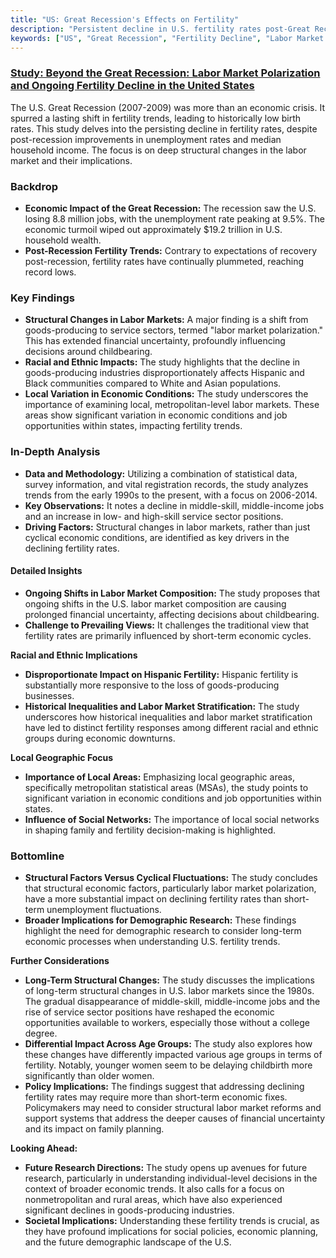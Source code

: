 ```yaml
---
title: "US: Great Recession's Effects on Fertility"
description: "Persistent decline in U.S. fertility rates post-Great Recession, focusing on structural changes in labor markets and their impacts on racial and ethnic communities."
keywords: ["US", "Great Recession", "Fertility Decline", "Labor Market Changes", "Racial and Ethnic Impacts", "Economic Trends", "Demographic Research", "Policy Implications", "Structural Economic Factors"]
---
```


### [Study: Beyond the Great Recession: Labor Market Polarization and Ongoing Fertility Decline in the United States ](https://read.dukeupress.edu/demography/article/56/4/1463/168042/Beyond-the-Great-Recession-Labor-Market)

The U.S. Great Recession (2007-2009) was more than an economic crisis. It spurred a lasting shift in fertility trends, leading to historically low birth rates. This study delves into the persisting decline in fertility rates, despite post-recession improvements in unemployment rates and median household income. The focus is on deep structural changes in the labor market and their implications.

### **Backdrop**

* **Economic Impact of the Great Recession:** The recession saw the U.S. losing 8.8 million jobs, with the unemployment rate peaking at 9.5%. The economic turmoil wiped out approximately $19.2 trillion in U.S. household wealth.
* **Post-Recession Fertility Trends:** Contrary to expectations of recovery post-recession, fertility rates have continually plummeted, reaching record lows.

### **Key Findings**

* **Structural Changes in Labor Markets:** A major finding is a shift from goods-producing to service sectors, termed "labor market polarization." This has extended financial uncertainty, profoundly influencing decisions around childbearing.
* **Racial and Ethnic Impacts:** The study highlights that the decline in goods-producing industries disproportionately affects Hispanic and Black communities compared to White and Asian populations.
* **Local Variation in Economic Conditions:** The study underscores the importance of examining local, metropolitan-level labor markets. These areas show significant variation in economic conditions and job opportunities within states, impacting fertility trends.

### **In-Depth Analysis**

* **Data and Methodology:** Utilizing a combination of statistical data, survey information, and vital registration records, the study analyzes trends from the early 1990s to the present, with a focus on 2006-2014.
* **Key Observations:** It notes a decline in middle-skill, middle-income jobs and an increase in low- and high-skill service sector positions.
* **Driving Factors:** Structural changes in labor markets, rather than just cyclical economic conditions, are identified as key drivers in the declining fertility rates.

#### **Detailed Insights**

* **Ongoing Shifts in Labor Market Composition:** The study proposes that ongoing shifts in the U.S. labor market composition are causing prolonged financial uncertainty, affecting decisions about childbearing.
* **Challenge to Prevailing Views:** It challenges the traditional view that fertility rates are primarily influenced by short-term economic cycles.

**Racial and Ethnic Implications**

* **Disproportionate Impact on Hispanic Fertility:** Hispanic fertility is substantially more responsive to the loss of goods-producing businesses.
* **Historical Inequalities and Labor Market Stratification:** The study underscores how historical inequalities and labor market stratification have led to distinct fertility responses among different racial and ethnic groups during economic downturns.

**Local Geographic Focus**

* **Importance of Local Areas:** Emphasizing local geographic areas, specifically metropolitan statistical areas (MSAs), the study points to significant variation in economic conditions and job opportunities within states.
* **Influence of Social Networks:** The importance of local social networks in shaping family and fertility decision-making is highlighted.

### **Bottomline**

* **Structural Factors Versus Cyclical Fluctuations:** The study concludes that structural economic factors, particularly labor market polarization, have a more substantial impact on declining fertility rates than short-term unemployment fluctuations.
* **Broader Implications for Demographic Research:** These findings highlight the need for demographic research to consider long-term economic processes when understanding U.S. fertility trends.

**Further Considerations**

* **Long-Term Structural Changes:** The study discusses the implications of long-term structural changes in U.S. labor markets since the 1980s. The gradual disappearance of middle-skill, middle-income jobs and the rise of service sector positions have reshaped the economic opportunities available to workers, especially those without a college degree.
* **Differential Impact Across Age Groups:** The study also explores how these changes have differently impacted various age groups in terms of fertility. Notably, younger women seem to be delaying childbirth more significantly than older women.
* **Policy Implications:** The findings suggest that addressing declining fertility rates may require more than short-term economic fixes. Policymakers may need to consider structural labor market reforms and support systems that address the deeper causes of financial uncertainty and its impact on family planning.

**Looking Ahead:**

* **Future Research Directions:** The study opens up avenues for future research, particularly in understanding individual-level decisions in the context of broader economic trends. It also calls for a focus on nonmetropolitan and rural areas, which have also experienced significant declines in goods-producing industries.
* **Societal Implications:** Understanding these fertility trends is crucial, as they have profound implications for social policies, economic planning, and the future demographic landscape of the U.S.
